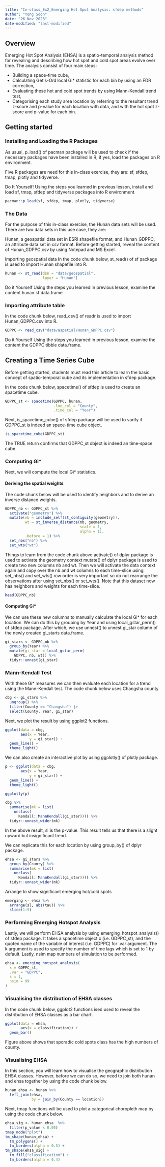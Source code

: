```yaml
---
title: "In-class_Ex2_Emerging Hot Spot Analysis: sfdep methods"
author: "Yong Soon"
date: "26 Nov 2023"
date-modified: "last-modified"
---
```


## Overview

Emerging Hot Spot Analysis (EHSA) is a spatio-temporal analysis method for revealing and describing how hot spot and cold spot areas evolve over time. The analysis consist of four main steps:

-   Building a space-time cube,
-   Calculating Getis-Ord local Gi\* statistic for each bin by using an FDR correction,
-   Evaluating these hot and cold spot trends by using Mann-Kendall trend test,
-   Categorising each study area location by referring to the resultant trend z-score and p-value for each location with data, and with the hot spot z-score and p-value for each bin.

## Getting started

### Installing and Loading the R Packages

As usual, p_load() of pacman package will be used to check if the necessary packages have been installed in R, if yes, load the packages on R environment.

Five R packages are need for this in-class exercise, they are: sf, sfdep, tmap, plotly and tidyverse.

Do It Yourself! Using the steps you learned in previous lesson, install and load sf, tmap, sfdep and tidyverse packages into R environment.

```r
pacman::p_load(sf, sfdep, tmap, plotly, tidyverse)
```

### The Data

For the purpose of this in-class exercise, the Hunan data sets will be used. There are two data sets in this use case, they are:

Hunan, a geospatial data set in ESRI shapefile format, and Hunan_GDPPC, an attribute data set in csv format. Before getting started, reveal the content of Hunan_GDPPC.csv by using Notepad and MS Excel.

Importing geospatial data In the code chunk below, st_read() of sf package is used to import Hunan shapefile into R.

```r
hunan <- st_read(dsn = "data/geospatial", 
                 layer = "Hunan")

```

Do it Yourself Using the steps you learned in previous lesson, examine the content hunan sf data.frame

### Importing attribute table

In the code chunk below, read_csv() of readr is used to import Hunan_GDPPC.csv into R.

```r
GDPPC <- read_csv("data/aspatial/Hunan_GDPPC.csv")
```

Do it Yourself Using the steps you learned in previous lesson, examine the content the GDPPC tibble data.frame.

## Creating a Time Series Cube

Before getting started, students must read this article to learn the basic concept of spatio-temporal cube and its implementation in sfdep package.

In the code chunk below, spacetime() of sfdep is used to create an spacetime cube.

```r
GDPPC_st <- spacetime(GDPPC, hunan,
                      .loc_col = "County",
                      .time_col = "Year")
```

Next, is_spacetime_cube() of sfdep package will be used to varify if GDPPC_st is indeed an space-time cube object.

```r
is_spacetime_cube(GDPPC_st)
```

The TRUE return confirms that GDPPC_st object is indeed an time-space cube.

### Computing Gi\*

Next, we will compute the local Gi\* statistics.

#### Deriving the spatial weights

The code chunk below will be used to identify neighbors and to derive an inverse distance weights.

```r
GDPPC_nb <- GDPPC_st %>%
  activate("geometry") %>%
  mutate(nb = include_self(st_contiguity(geometry)),
         wt = st_inverse_distance(nb, geometry,
                                  scale = 1,
                                  alpha = 1),
         .before = 1) %>%
  set_nbs("nb") %>%
  set_wts("wt")
```

Things to learn from the code chunk above activate() of dplyr package is used to activate the geometry context mutate() of dplyr package is used to create two new columns nb and wt. Then we will activate the data context again and copy over the nb and wt columns to each time-slice using set_nbs() and set_wts() row order is very important so do not rearrange the observations after using set_nbs() or set_wts(). Note that this dataset now has neighbors and weights for each time-slice.

```r
head(GDPPC_nb)
```

#### Computing Gi\*

We can use these new columns to manually calculate the local Gi\* for each location. We can do this by grouping by Year and using local_gstar_perm() of sfdep package. After which, we use unnest() to unnest gi_star column of the newly created gi_starts data.frame.

```r
gi_stars <- GDPPC_nb %>% 
  group_by(Year) %>% 
  mutate(gi_star = local_gstar_perm(
    GDPPC, nb, wt)) %>% 
  tidyr::unnest(gi_star)
```

### Mann-Kendall Test

With these Gi\* measures we can then evaluate each location for a trend using the Mann-Kendall test. The code chunk below uses Changsha county.

```r
cbg <- gi_stars %>% 
  ungroup() %>% 
  filter(County == "Changsha") |> 
  select(County, Year, gi_star)
```

Next, we plot the result by using ggplot2 functions.

```r
ggplot(data = cbg, 
       aes(x = Year, 
           y = gi_star)) +
  geom_line() +
  theme_light()
```

We can also create an interactive plot by using ggplotly() of plotly package.

```r
p <- ggplot(data = cbg, 
       aes(x = Year, 
           y = gi_star)) +
  geom_line() +
  theme_light()

ggplotly(p)
```

```r
cbg %>%
  summarise(mk = list(
    unclass(
      Kendall::MannKendall(gi_star)))) %>% 
  tidyr::unnest_wider(mk)
```

In the above result, sl is the p-value. This result tells us that there is a slight upward but insignificant trend.

We can replicate this for each location by using group_by() of dplyr package.

```r
ehsa <- gi_stars %>%
  group_by(County) %>%
  summarise(mk = list(
    unclass(
      Kendall::MannKendall(gi_star)))) %>%
  tidyr::unnest_wider(mk)
```

Arrange to show significant emerging hot/cold spots

```r
emerging <- ehsa %>% 
  arrange(sl, abs(tau)) %>% 
  slice(1:5)
```

### Performing Emerging Hotspot Analysis

Lastly, we will perform EHSA analysis by using emerging_hotspot_analysis() of sfdep package. It takes a spacetime object x (i.e. GDPPC_st), and the quoted name of the variable of interest (i.e. GDPPC) for .var argument. The k argument is used to specify the number of time lags which is set to 1 by default. Lastly, nsim map numbers of simulation to be performed.

```r
ehsa <- emerging_hotspot_analysis(
  x = GDPPC_st, 
  .var = "GDPPC", 
  k = 1, 
  nsim = 99
)
```

### Visualising the distribution of EHSA classes

In the code chunk below, ggplot2 functions ised used to reveal the distribution of EHSA classes as a bar chart.

```r
ggplot(data = ehsa,
       aes(x = classification)) +
  geom_bar()
```

Figure above shows that sporadic cold spots class has the high numbers of county.

### Visualising EHSA

In this section, you will learn how to visualise the geographic distribution EHSA classes. However, before we can do so, we need to join both hunan and ehsa together by using the code chunk below.

```r
hunan_ehsa <- hunan %>%
  left_join(ehsa,
            by = join_by(County == location))
```

Next, tmap functions will be used to plot a categorical choropleth map by using the code chunk below.

```r
ehsa_sig <- hunan_ehsa  %>%
  filter(p_value < 0.05)
tmap_mode("plot")
tm_shape(hunan_ehsa) +
  tm_polygons() +
  tm_borders(alpha = 0.5) +
tm_shape(ehsa_sig) +
  tm_fill("classification") + 
  tm_borders(alpha = 0.4)
```
